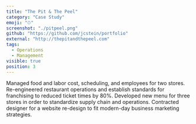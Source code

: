 ```yaml
---
title: "The Pit & The Peel"
category: "Case Study"
emoji: "⏱"
screenshot: "./pitpeel.png"
github: "https://github.com/jcstein/portfolio"
external: "http://thepitandthepeel.com"
tags:
  - Operations
  - Management
visible: true
position: 3
---
```


Managed food and labor cost, scheduling, and employees for two stores. Re-engineered restaurant operations and establish standards for franchising to reduced ticket times by 80%. Developed new menu for three stores in order to standardize supply chain and operations. Contracted designer for a website re-design to fit modern-day business marketing strategies.